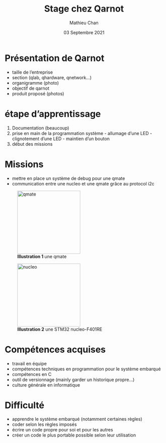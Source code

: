 %Stage chez Qarnot
%Mathieu Chan
%03 Septembre 2021

# Présentation de Qarnot
  - taille de l'entreprise
  - section (qlab, qhardware, qnetwork...)
  - organigramme (photo)
  - objectif de qarnot
  - produit proposé (photos)

# étape d'apprentissage
  1. Documentation (beaucoup)
  2. prise en main de la programmation système
    - allumage d'une LED
    - clignotement d'une LED
    - maintien d'un bouton
  3. début des missions

# Missions
  - mettre en place un système de debug pour une qmate 
  - communication entre une nucleo et une qmate grâce au protocol i2c 

<figure> 
<img src="images/qmate.jpg" alt="qmate" width="200"/>
<figcaption> <b>Illustration 1</b> une qmate </figcaption>
</figure>

<figure> 
<img src="images/nucleo.jpg" alt="nucleo" width="200"/>
<figcaption> <b>Illustration 2</b> une STM32 nucleo-F401RE </figcaption>
</figure>

# Compétences acquises
  - travail en équipe
  - compétences techniques en programmation pour le système embarqué
  - compétences en C
  - outil de versionnage (mainly garder un historique propre...)
  - culture générale en informatique

# Difficulté
  - apprendre le système embarqué (notamment certaines règles)
  - coder selon les règles imposés
  - écrire un code propre pour soi et pour les autres
  - créer un code le plus portable possible selon leur utilisation
